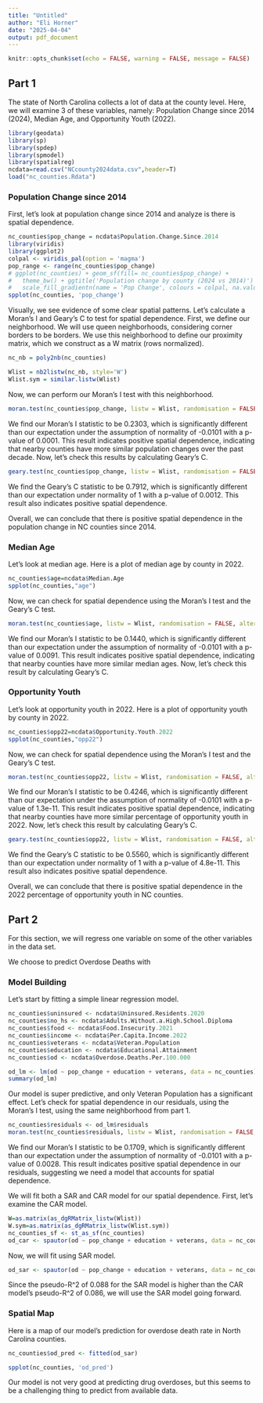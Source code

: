 ---
title: "Untitled"
author: "Eli Horner"
date: "2025-04-04"
output: pdf_document
---

```{r setup, include=FALSE}
knitr::opts_chunk$set(echo = FALSE, warning = FALSE, message = FALSE)
```

## Part 1

The state of North Carolina collects a lot of data at the county level. Here, we will examine 3 of these variables, namely: Population Change since 2014 (2024), Median Age, and Opportunity Youth (2022).

```{r}
library(geodata)
library(sp)
library(spdep)
library(spmodel)
library(spatialreg)
ncdata=read.csv("NCcounty2024data.csv",header=T)
load("nc_counties.Rdata")
```

### Population Change since 2014

First, let's look at population change since 2014 and analyze is there is spatial dependence.

```{r}
nc_counties$pop_change = ncdata$Population.Change.Since.2014
library(viridis)
library(ggplot2)
colpal <- viridis_pal(option = 'magma')
pop_range <- range(nc_counties$pop_change)
# ggplot(nc_counties) + geom_sf(fill= nc_counties$pop_change) +
#   theme_bw() + ggtitle('Population change by county (2024 vs 2014)') +
#   scale_fill_gradientn(name = 'Pop Change', colours = colpal, na.value = 'black', limits = pop_range)
spplot(nc_counties, 'pop_change')
```

Visually, we see evidence of some clear spatial patterns. Let's calculate a Moran's I and Geary's C to test for spatial dependence. First, we define our neighborhood. We will use queen neighborhoods, considering corner borders to be borders. We use this neighborhood to define our proximity matrix, which we construct as a W matrix (rows normalized).

```{r}
nc_nb = poly2nb(nc_counties)

Wlist = nb2listw(nc_nb, style='W')
Wlist.sym = similar.listw(Wlist)
```

Now, we can perform our Moran's I test with this neighborhood.

```{r}
moran.test(nc_counties$pop_change, listw = Wlist, randomisation = FALSE, alternative = 'greater')
```

We find our Moran's I statistic to be 0.2303, which is significantly different than our expectation under the assumption of normality of -0.0101 with a p-value of 0.0001. This result indicates positive spatial dependence, indicating that nearby counties have more similar population changes over the past decade. Now, let's check this results by calculating Geary's C.

```{r}
geary.test(nc_counties$pop_change, listw = Wlist, randomisation = FALSE, alternative = 'greater')
```

We find the Geary's C statistic to be 0.7912, which is significantly different than our expectation under normality of 1 with a p-value of 0.0012. This result also indicates positive spatial dependence. 

Overall, we can conclude that there is positive spatial dependence in the population change in NC counties since 2014.

### Median Age

Let's look at median age. Here is a plot of median age by county in 2022.

```{r}
nc_counties$age=ncdata$Median.Age
spplot(nc_counties,"age")
```

Now, we can check for spatial dependence using the Moran's I test and the Geary's C test.

```{r}
moran.test(nc_counties$age, listw = Wlist, randomisation = FALSE, alternative = 'greater')
```

We find our Moran's I statistic to be 0.1440, which is significantly different than our expectation under the assumption of normality of -0.0101 with a p-value of 0.0091. This result indicates positive spatial dependence, indicating that nearby counties have more similar median ages. Now, let's check this result by calculating Geary's C.

### Opportunity Youth

Let's look at opportunity youth in 2022. Here is a plot of opportunity youth by county in 2022.

```{r}
nc_counties$opp22=ncdata$Opportunity.Youth.2022
spplot(nc_counties,"opp22")
```

Now, we can check for spatial dependence using the Moran's I test and the Geary's C test.

```{r}
moran.test(nc_counties$opp22, listw = Wlist, randomisation = FALSE, alternative = 'greater')
```

We find our Moran's I statistic to be 0.4246, which is significantly different than our expectation under the assumption of normality of -0.0101 with a p-value of 1.3e-11. This result indicates positive spatial dependence, indicating that nearby counties have more similar percentage of opportunity youth in 2022. Now, let's check this result by calculating Geary's C.

```{r}
geary.test(nc_counties$opp22, listw = Wlist, randomisation = FALSE, alternative = 'greater')
```

We find the Geary's C statistic to be 0.5560, which is significantly different than our expectation under normality of 1 with a p-value of 4.8e-11. This result also indicates positive spatial dependence. 

Overall, we can conclude that there is positive spatial dependence in the 2022 percentage of opportunity youth in NC counties.

## Part 2

For this section, we will regress one variable on some of the other variables in the data set.

We choose to predict Overdose Deaths with

### Model Building

Let's start by fitting a simple linear regression model.

```{r}
nc_counties$uninsured <- ncdata$Uninsured.Residents.2020
nc_counties$no_hs <- ncdata$Adults.Without.a.High.School.Diploma
nc_counties$food <- ncdata$Food.Insecurity.2021
nc_counties$income <- ncdata$Per.Capita.Income.2022
nc_counties$veterans <- ncdata$Veteran.Population
nc_counties$education <- ncdata$Educational.Attainment
nc_counties$od <- ncdata$Overdose.Deaths.Per.100.000

od_lm <- lm(od ~ pop_change + education + veterans, data = nc_counties)
summary(od_lm)
```
Our model is super predictive, and only Veteran Population has a significant effect. Let's check for spatial dependence in our residuals, using the Moran's I test, using the same neighborhood from part 1.

```{r}
nc_counties$residuals <- od_lm$residuals
moran.test(nc_counties$residuals, listw = Wlist, randomisation = FALSE, alternative = 'greater')
```

We find our Moran's I statistic to be 0.1709, which is significantly different than our expectation under the assumption of normality of -0.0101 with a p-value of 0.0028. This result indicates positive spatial dependence in our residuals, suggesting we need a model that accounts for spatial dependence.

We will fit both a SAR and CAR model for our spatial dependence. First, let's examine the CAR model.

```{r}
W=as.matrix(as_dgRMatrix_listw(Wlist))
W.sym=as.matrix(as_dgRMatrix_listw(Wlist.sym))
nc_counties_sf <- st_as_sf(nc_counties)
od_car <- spautor(od ~ pop_change + education + veterans, data = nc_counties_sf, W = W.sym, spcov_type = 'car')
```

Now, we will fit using SAR model.

```{r}
od_sar <- spautor(od ~ pop_change + education + veterans, data = nc_counties_sf, W = W, spcov_type = 'sar')
```

Since the pseudo-R^2 of 0.088 for the SAR model is higher than the CAR model's pseudo-R^2 of 0.086, we will use the SAR model going forward.

### Spatial Map

Here is a map of our model's prediction for overdose death rate in North Carolina counties.

```{r}
nc_counties$od_pred <- fitted(od_sar)

spplot(nc_counties, 'od_pred')
```

Our model is not very good at predicting drug overdoses, but this seems to be a challenging thing to predict from available data. 